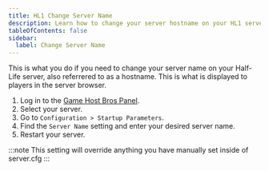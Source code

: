 ```yaml
---
title: HL1 Change Server Name
description: Learn how to change your server hostname on your HL1 server.
tableOfContents: false
sidebar:
  label: Change Server Name
---
```


This is what you do if you need to change your server name on your Half-Life server, also referrered to as a hostname. This is what is displayed to players in the server browser.

1. Log in to the [Game Host Bros Panel](https://panel.gamehostbros.com/).
2. Select your server.
3. Go to `Configuration > Startup Parameters`.
4. Find the `Server Name` setting and enter your desired server name.
5. Restart your server.

:::note
This setting will override anything you have manually set inside of server.cfg
:::
